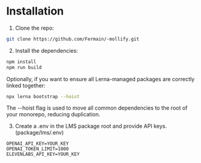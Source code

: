 # Installation

1. Clone the repo:

```bash
git clone https://github.com/Fermain/-mollify.git
```

2. Install the dependencies:

```bash
npm install
npm run build
```

Optionally, if you want to ensure all Lerna-managed packages are correctly linked together:

```bash
npx lerna bootstrap --hoist
```

The --hoist flag is used to move all common dependencies to the root of your monorepo, reducing duplication.

3. Create a .env in the LMS package root and provide API keys. (package/lms/.env)

```
OPENAI_API_KEY=YOUR_KEY
OPENAI_TOKEN_LIMIT=1000
ELEVENLABS_API_KEY=YOUR_KEY
```
